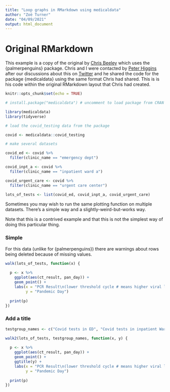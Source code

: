 ```yaml
---
title: "Loop graphs in RMarkdown using medicaldata"
author: "Zoë Turner"
date: "04/09/2021"
output: html_document
---
```


# Original RMarkdown

This example is a copy of the original by [Chris Beeley](https://github.com/nhs-r-community/demos-and-how-tos/blob/main/rmarkdown/loop_graphs/loop_dataframe_graphs.Rmd) which uses the {palmerpenguins} package. Chris and I were contacted by [Peter Higgins](https://twitter.com/ibddoctor) after our discussions about this on [Twitter](https://twitter.com/Letxuga007/status/1433729592896991261) and he shared the code for the package {medicaldata} using the same format Chris had shared. This is is his code within the original RMarkdown layout that Chris had created. 

```r

knitr::opts_chunk$set(echo = TRUE)

# install.package("medicaldata") # uncomment to load package from CRAN

library(medicaldata)
library(tidyverse)

# load the covid_testing data from the package

covid <- medicaldata::covid_testing

# make several datasets

covid_ed <- covid %>% 
  filter(clinic_name == "emergency dept")

covid_inpt_a <- covid %>% 
  filter(clinic_name == "inpatient ward a")

covid_urgent_care <- covid %>% 
  filter(clinic_name == "urgent care center")

lots_of_tests <- list(covid_ed, covid_inpt_a, covid_urgent_care)

```

Sometimes you may wish to run the same plotting function on multiple datasets. There's a simple way and a slightly-weird-but-works way.

Note that this is a contrived example and that this is not the simplest way of doing this particular thing.

### Simple

For this data (unlike for {palmerpenguins}) there are warnings about rows being deleted because of missing values.

```r

walk(lots_of_tests, function(x) {
  
  p <- x %>% 
    ggplot(aes(ct_result, pan_day)) +
    geom_point() +
    labs(x = "PCR Result\n(lower threshold cycle # means higher viral load",
         y = "Pandemic Day")
  
  print(p)
})
```

### Add a title

```r

testgroup_names <- c("Covid tests in ED", "Covid tests in inpatient Ward A", "Covid tests in Urgent Care")

walk2(lots_of_tests, testgroup_names, function(x, y) {
  
  p <- x %>% 
    ggplot(aes(ct_result, pan_day)) +
    geom_point() + 
    ggtitle(y) +
    labs(x = "PCR Result\n(lower threshold cycle # means higher viral load)",
         y = "Pandemic Day")
  
  print(p)
})

```

